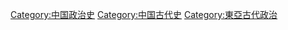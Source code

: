 [[Category:中国政治史|Category:中国政治史]]
[[Category:中国古代史|Category:中国古代史]]
[[Category:東亞古代政治|Category:東亞古代政治]]